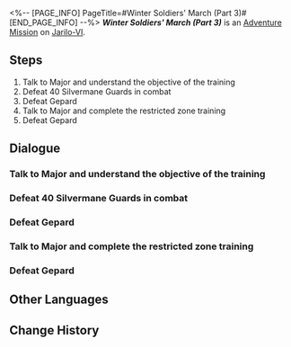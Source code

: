 <%-- [PAGE_INFO]
PageTitle=#Winter Soldiers' March (Part 3)#
[END_PAGE_INFO] --%>
{{Stub|Dialogue.}}
{{Mission Infobox
|id            = 4071313
|title         = 
|image         = <!--Mission Winter Soldiers' March (Part 3).png-->
|type          = Adventure
|event_name    = 
|chapter       = 
|requirements  = 
|summary       = <!--official mission summary from Fate's Atlas-->
|characters    = Gepard; Major; Trailblazer
|startLocation = [[Jarilo-VI]] - [[<!--starting area-->]]
|world         = Jarilo-VI
|area          = <!--starting area-->
|prev          = 
|next          = 
|rewards       = 
}}
'''''Winter Soldiers' March (Part 3)''''' is an [[Adventure Mission]] on [[Jarilo-VI]].

==Steps==
# Talk to Major and understand the objective of the training
# Defeat 40 Silvermane Guards in combat
# Defeat Gepard
# Talk to Major and complete the restricted zone training
# Defeat Gepard

<!--
==Gameplay Notes==

--><!--
==Trial Character==

-->
==Dialogue==
{{Stub Dialogue}}
===Talk to Major and understand the objective of the training===
{{Mission Description|type=adventure|location=<!--to be added-->|Once again, you join a joint training exercise in the Silvermane Guard Restricted Zone.<br />Talk to the Major and get a sense of the objective of this training.}}
{{Dialogue Start}}
:{{tx}}
{{Dialogue End}}

===Defeat 40 Silvermane Guards in combat===
{{Mission Description|type=adventure|location=<!--to be added-->|update|Once again, you join a joint training in the Silvermane Guard Restricted Zone.<br />The objective this time is to defeat 40 Silvermane Guards... Good luck.}}
{{Dialogue Start}}
:{{tx}}
{{Dialogue End}}

===Defeat Gepard===
{{Mission Description|type=adventure|location=<!--to be added-->|update|Once again, you join a joint training exercise in the Silvermane Guard Restricted Zone.<br />Gepard is joining this training too. Defeat him to immediately conclude the training.}}
{{Dialogue Start}}
:{{tx}}
{{Dialogue End}}

===Talk to Major and complete the restricted zone training===
{{Mission Description|type=adventure|location=<!--to be added-->|update|You passed the restricted zone training once again.<br />Talk to the Major and collect your reward.}}
{{Dialogue Start}}
:{{tx}}
{{Dialogue End}}

===Defeat Gepard===
{{Mission Description|type=adventure|location=<!--to be added-->|update|Once again, you join a joint training exercise in the Silvermane Guard Restricted Zone.<br />Gepard is joining this training too. Defeat him to immediately conclude the training.}}
{{Dialogue Start}}
:{{tx}}
{{Dialogue End}}

==Other Languages==
{{Other Languages
|en   = Winter Soldiers' March (Part 3)
|zhs  = 冬兵进行曲•其三
|zht  = 冬兵進行曲•其三
|ja   = 冬兵進行曲・その3
|ko   = 겨울 병사 행진곡•3
|es   = Marcha de los soldados invernales III
|fr   = Marche des soldats de l'hiver (partie&nbsp;3)
|ru   = Марш зимних солдат III
|th   = ลำนำทหารเหมันต์ 3
|vi   = Khúc Quân Hành Băng Giá-3
|de   = Marsch der Wintersoldaten (Teil 3)
|id   = Mars Tentara Musim Dingin (3)
|pt   = Marcha dos Soldados Invernais (Parte 3)
}}

==Change History==
{{Change History|1.0}}

